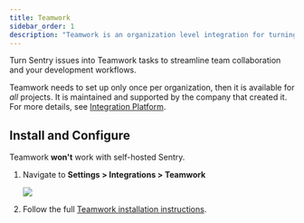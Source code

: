 ```yaml
---
title: Teamwork
sidebar_order: 1
description: "Teamwork is an organization level integration for turning Sentry issues into Teamwork tasks to streamline team collaboration and your development workflows."
---
```


Turn Sentry issues into Teamwork tasks to streamline team collaboration and your development workflows.

Teamwork needs to set up only once per organization, then it is available for _all_ projects. It is maintained and supported by the company that created it. For more details, see [Integration Platform](/product/integrations/integration-platform/).

## Install and Configure

<Alert title="Note" level="info">

Teamwork **won't** work with self-hosted Sentry.
</Alert>

1. Navigate to **Settings > Integrations > Teamwork**

   ![](teamwork.png)

2. Follow the full [Teamwork installation instructions](https://support.teamwork.com/projects/sentry).
